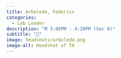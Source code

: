 ```yaml
---
title: Arboleda, Federico
categories: 
  - Lab Leader
description: "M 3:05PM - 4:20PM (Sec 8)"
subtitle: "🔗"
image: headshots/arboleda.png
image-alt: Headshot of TA
---
```

